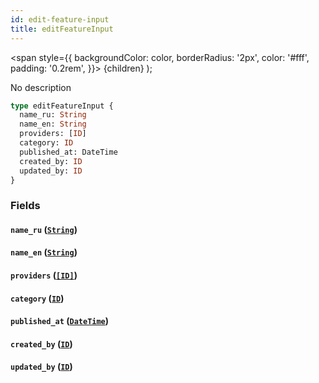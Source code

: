 ```yaml
---
id: edit-feature-input
title: editFeatureInput
---
```


<span
style={{
      backgroundColor: color,
      borderRadius: '2px',
      color: '#fff',
      padding: '0.2rem',
    }}>
{children}
</span>
);

No description

```graphql
type editFeatureInput {
  name_ru: String
  name_en: String
  providers: [ID]
  category: ID
  published_at: DateTime
  created_by: ID
  updated_by: ID
}
```

### Fields

#### `name_ru` ([`String`](/v1/scalars/string))

#### `name_en` ([`String`](/v1/scalars/string))

#### `providers` ([`[ID]`](/v1/scalars/id))

#### `category` ([`ID`](/v1/scalars/id))

#### `published_at` ([`DateTime`](/v1/scalars/date-time))

#### `created_by` ([`ID`](/v1/scalars/id))

#### `updated_by` ([`ID`](/v1/scalars/id))
